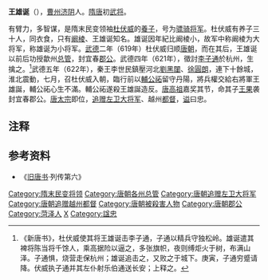 '''王雄诞'''（{{bd||?|623年||catIdx=W}}），[[曹州|曹州]][[济阴县|济阴]]人。[[隋朝|隋]][[唐朝|唐]]初[[武将|武将]]。

有臂力，多智谋，是隋末民变领袖[[杜伏威|杜伏威]]的[[養子|養子]]，号为[[骠骑将军|骠骑将军]]。杜伏威有养子三十人，同衣食，只有[[阚棱|阚棱]]、王雄诞知名。雄诞因年紀比阚棱小，故军中称阚棱为大将军，称雄诞为小将军。[[武德|武德]]二年（619年）杜伏威归顺[[唐朝|唐朝]]，而在其后，王雄诞以前后功授歙州[[总管|总管]]，封宜春[[郡公|郡公]]。武德四年（621年），徵討[[李子通|李子通]]於杭州，生擒之。<ref name="测试">《新唐书》，杜伏威使其将王雄诞击李子通，子通以精兵守独松岭。雄诞遣其裨将陈当将千馀人，乘高据险以逼之，多张旗帜，夜则缚炬火于树，布满山泽。子通惧，烧营走保杭州；雄诞追击之，又败之于城下。庚寅，子通穷蹙请降。伏威执子通并其左仆射乐伯通送长安；上释之。</ref>武德五年（622年），秦王李世民鎮壓河北[[劉黑闥|劉黑闥]]、[[徐圓朗|徐圓朗]]，連下十餘城，淮北震動，七月，召杜伏威入朝，臨行前以[[輔公祏|輔公祏]]留守丹陽，將兵權交給右將軍王雄誕，輔公祏心生不滿。輔公祏遂殺王雄誕造反。[[唐高祖|唐高祖]]嘉奖其节，命其子[[王果|王果]]袭封宜春郡公。[[唐太宗|唐太宗]]即位，[[追赠|追赠]][[左卫大将军|左卫大将军]]、越州[[都督|都督]]，[[谥|谥]]曰忠。

== 注释 ==

{{Reflist|2}}

== 参考资料 ==
*《[[旧唐书|旧唐书]]·列传第六》
{{唐朝官员小作品}}
{{DEFAULTSORT:W}}
[[Category:隋末民变将领|Category:隋末民变将领]]
[[Category:唐朝各州总管|Category:唐朝各州总管]]
[[Category:唐朝追赠左卫大将军|Category:唐朝追赠左卫大将军]]
[[Category:唐朝追赠越州都督|Category:唐朝追赠越州都督]]
[[Category:唐朝被殺害人物|Category:唐朝被殺害人物]]
[[Category:唐朝郡公|Category:唐朝郡公]]
[[Category:菏泽人|Category:菏泽人]]
[[Category:王姓|X]]
[[Category:諡忠|Category:諡忠]]